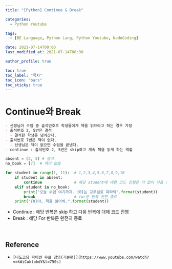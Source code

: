 ```yaml
---
title: "[Python] Continue & Break"

categories:
  - Python Youtube

tags:
  - [BE Language, Python Lang, Python Youtube, NadoCoding]

date: 2021-07-14T00:00
last_modified_at: 2021-07-14T00:00

author_profile: true

toc: true
toc_label: "목차"
toc_icon: "bars"
toc_sticky: true
---
```


# Continue와 Break

```markdown
- 선생님이 수업 중 출석번호로 학생들에게 책을 읽으라고 하는 경우 가정
- 출석번호 2, 5번은 결석
  - 결석한 학생은 넘어간다.
- 출석번호 7번은 책이 없다.
  - 선생님은 책이 없으면 수업을 끝낸다.
- continue : 출석번호 2, 5번은 skip하고 계속 책을 읽게 하는 역할
```

```python
absent = [2, 5] # 결석
no_book = [7]  # 책이 없음

for student in range(1, 11):  # 1,2,3,4,5,6,7,8,9,10
    if student in absent:
        continue              # 해당 student에 대한 코드 진행은 더 없이 다음 student에 대한 반복 진행
    elif student in no_book:
        print("오늘 수업 여기까지. {0}는 교무실로 따라와".format(student))
        break                 # for문 반복 완전 종료
    print("{0}야, 책을 읽어봐.".format(student))
```

- Continue : 해당 반복은 skip 하고 다음 반복에 대해 코드 진행
- Break : 해당 For 반복문 완전히 종료

<br />

## Reference

- `[나도코딩 파이썬 무료 강의(기본편)](https://www.youtube.com/watch?v=kWiCuklohdY&t=750s)`
